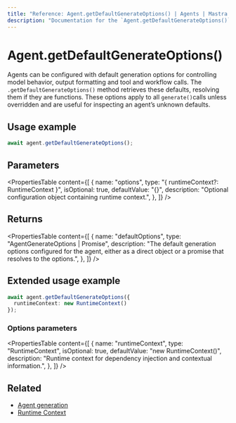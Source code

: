 ```yaml
---
title: "Reference: Agent.getDefaultGenerateOptions() | Agents | Mastra Docs"
description: "Documentation for the `Agent.getDefaultGenerateOptions()` method in Mastra agents, which retrieves the default options used for generate calls."
---
```


# Agent.getDefaultGenerateOptions()

Agents can be configured with default generation options for controlling model behavior, output formatting and tool and workflow calls. The `.getDefaultGenerateOptions()` method retrieves these defaults, resolving them if they are functions. These options apply to all `generate()`calls unless overridden and are useful for inspecting an agent’s unknown defaults.

## Usage example

```typescript copy
await agent.getDefaultGenerateOptions();
```

## Parameters

<PropertiesTable
  content={[
    {
      name: "options",
      type: "{ runtimeContext?: RuntimeContext }",
      isOptional: true,
      defaultValue: "{}",
      description: "Optional configuration object containing runtime context.",
    },
  ]}
/>

## Returns

<PropertiesTable
  content={[
    {
      name: "defaultOptions",
      type: "AgentGenerateOptions | Promise<AgentGenerateOptions>",
      description: "The default generation options configured for the agent, either as a direct object or a promise that resolves to the options.",
    },
  ]}
/>

## Extended usage example

```typescript copy
await agent.getDefaultGenerateOptions({
  runtimeContext: new RuntimeContext()
});
```

### Options parameters

<PropertiesTable
  content={[
    {
      name: "runtimeContext",
      type: "RuntimeContext",
      isOptional: true,
      defaultValue: "new RuntimeContext()",
      description: "Runtime context for dependency injection and contextual information.",
    },
  ]}
/>

## Related

- [Agent generation](/docs/agents/overview#generating-responses)
- [Runtime Context](/docs/server-db/runtime-context)
